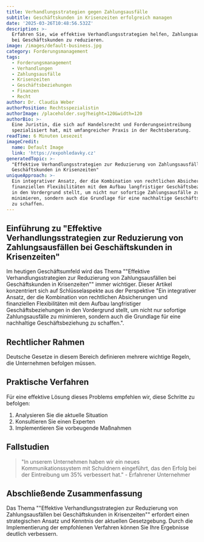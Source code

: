 ```yaml
---
title: Verhandlungsstrategien gegen Zahlungsausfälle
subtitle: Geschäftskunden in Krisenzeiten erfolgreich managen
date: '2025-03-26T10:48:56.532Z'
description: >-
  Erfahren Sie, wie effektive Verhandlungsstrategien helfen, Zahlungsausfälle
  bei Geschäftskunden zu reduzieren.
image: /images/default-business.jpg
category: Forderungsmanagement
tags:
  - Forderungsmanagement
  - Verhandlungen
  - Zahlungsausfälle
  - Krisenzeiten
  - Geschäftsbeziehungen
  - Finanzen
  - Recht
author: Dr. Claudia Weber
authorPosition: Rechtsspezialistin
authorImage: /placeholder.svg?height=120&width=120
authorBio: >-
  Eine Juristin, die sich auf Handelsrecht und Forderungseintreibung
  spezialisiert hat, mit umfangreicher Praxis in der Rechtsberatung.
readTime: 6 Minuten Lesezeit
imageCredit:
  name: Default Image
  link: 'https://expohledavky.cz'
generatedTopic: >-
  "Effektive Verhandlungsstrategien zur Reduzierung von Zahlungsausfällen bei
  Geschäftskunden in Krisenzeiten"
uniqueApproach: >-
  Ein integrativer Ansatz, der die Kombination von rechtlichen Absicherungen und
  finanziellen Flexibilitäten mit dem Aufbau langfristiger Geschäftsbeziehungen
  in den Vordergrund stellt, um nicht nur sofortige Zahlungsausfälle zu
  minimieren, sondern auch die Grundlage für eine nachhaltige Geschäftsbeziehung
  zu schaffen.
---
```



## Einführung zu "Effektive Verhandlungsstrategien zur Reduzierung von Zahlungsausfällen bei Geschäftskunden in Krisenzeiten"

Im heutigen Geschäftsumfeld wird das Thema ""Effektive Verhandlungsstrategien zur Reduzierung von Zahlungsausfällen bei Geschäftskunden in Krisenzeiten"" immer wichtiger. Dieser Artikel konzentriert sich auf Schlüsselaspekte aus der Perspektive "Ein integrativer Ansatz, der die Kombination von rechtlichen Absicherungen und finanziellen Flexibilitäten mit dem Aufbau langfristiger Geschäftsbeziehungen in den Vordergrund stellt, um nicht nur sofortige Zahlungsausfälle zu minimieren, sondern auch die Grundlage für eine nachhaltige Geschäftsbeziehung zu schaffen.".

## Rechtlicher Rahmen

Deutsche Gesetze in diesem Bereich definieren mehrere wichtige Regeln, die Unternehmen befolgen müssen.

## Praktische Verfahren

Für eine effektive Lösung dieses Problems empfehlen wir, diese Schritte zu befolgen:

1. Analysieren Sie die aktuelle Situation
2. Konsultieren Sie einen Experten
3. Implementieren Sie vorbeugende Maßnahmen

## Fallstudien

> "In unserem Unternehmen haben wir ein neues Kommunikationssystem mit Schuldnern eingeführt, das den Erfolg bei der Eintreibung um 35% verbessert hat." - Erfahrener Unternehmer

## Abschließende Zusammenfassung

Das Thema ""Effektive Verhandlungsstrategien zur Reduzierung von Zahlungsausfällen bei Geschäftskunden in Krisenzeiten"" erfordert einen strategischen Ansatz und Kenntnis der aktuellen Gesetzgebung. Durch die Implementierung der empfohlenen Verfahren können Sie Ihre Ergebnisse deutlich verbessern.
